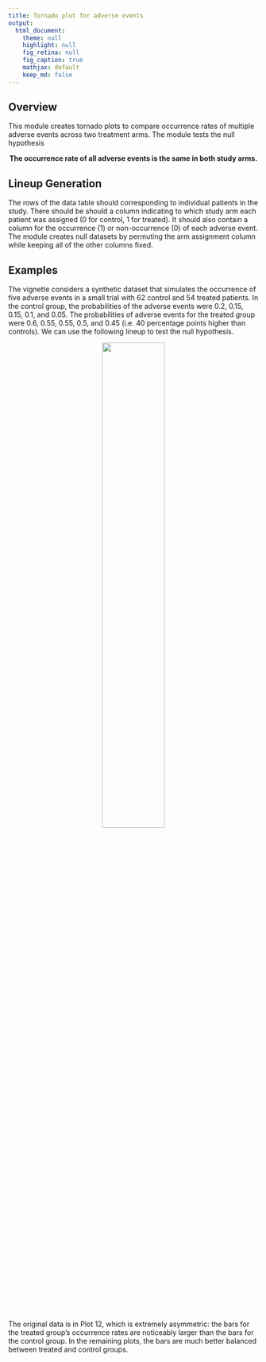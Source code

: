 ```yaml
---
title: Tornado plot for adverse events
output:
  html_document:
    theme: null
    highlight: null
    fig_retina: null
    fig_caption: true
    mathjax: default 
    keep_md: false
---
```



## Overview {#shinytab1}
This module creates tornado plots to compare occurrence rates of multiple adverse events across two treatment arms.
The module tests the null hypothesis

<center>
**The occurrence rate of all adverse events is the same in both study arms.**
</center>

## Lineup Generation {#shinytab2}

The rows of the data table should corresponding to individual patients in the study.
There should be should a column indicating to which study arm each patient was assigned (0 for control, 1 for treated).
It should also contain a column for the occurrence (1) or non-occurrence (0) of each adverse event.
The module creates null datasets by permuting the arm assignment column while keeping all of the other columns fixed.

## Examples {#shinytab3}
The vignette considers a synthetic dataset that simulates the occurrence of five adverse events in a small trial with 62 control and 54 treated patients.
In the control group, the probabilities of the adverse events were 0.2, 0.15, 0.15, 0.1, and 0.05.
The probabilities of adverse events for the treated group were 0.6, 0.55, 0.55, 0.5, and 0.45 (i.e. 40 percentage points higher than controls).
We can use the following lineup to test the null hypothesis.

<center>
![](tornado_pos.png){width=50%}
</center>

The original data is in Plot 12, which is extremely asymmetric: the bars for the treated group's occurrence rates are noticeably larger than the bars for the control group. 
In the remaining plots, the bars are much better balanced between treated and control groups.
